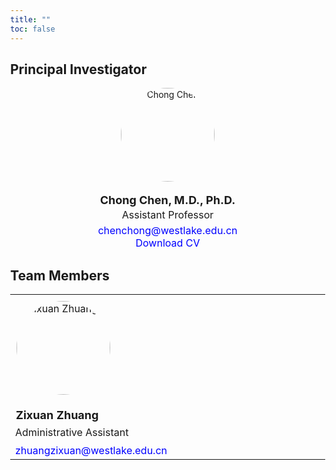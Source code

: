 ```yaml
---
title: ""
toc: false
---
```


```{=html}
<style>
  footer {
    position: fixed;
    bottom: -50px;
    left: 0;
    width: 100%; /* Ensure the footer spans the entire page */
    background-color: black;
    text-align: left;
    padding: 10px 0;
    color: white;
    font-size: 14px;
    border-top: 1px solid rgba(0, 0, 0, 0.1);
    transition: transform 0.5s ease-in-out;
  }

  body {
    margin: 0; /* Remove any default margin that might interfere */
  }

  footer.show {
    transform: translateY(-50px); /* Bring footer into view */
  }
</style>
```

```{=html}
<script>
  document.addEventListener("scroll", function () {
    const footer = document.querySelector("footer");
    const scrollHeight = document.documentElement.scrollHeight;
    const scrollPosition = window.innerHeight + window.scrollY;

    // Check if the user has scrolled to the bottom
    if (scrollPosition >= scrollHeight) {
      footer.classList.add("show");
    } else {
      footer.classList.remove("show");
    }
  });
</script>
```

<footer>Chen Lab \| Westlake © 2025 Hangzhou, Zhejiang Province, China</footer>

## Principal Investigator

::: {style="text-align: center;"}
<img src="images/chong_chen.jpg" alt="Chong Chen" width="150" style="border-radius: 50%; margin-bottom: 5px;"/>

<h3 style="margin: 0; font-size: 18px;">
    Chong Chen, M.D., Ph.D.
</h3>

<p style="margin: 3px 0 0 0; font-size: 16px; font-weight: normal;">
    Assistant Professor
</p>

<p style="margin: 5px 0 0 0; font-size: 16px;">
    <a href="mailto:chenchong@westlake.edu.cn" style="text-decoration: none; color: blue;">
        chenchong@westlake.edu.cn
    </a>
</p>

<p style="margin: 0 0 0 0; font-size: 16px;">
    <a href="files/CV_Chen_updated_01152025.pdf" style="text-decoration: none; color: blue;" download>
        Download CV
    </a>
</p>
:::

<!-- Add new members' info below -->

## Team Members

::: {style="text-align: center;"}
<table style="border-collapse: collapse; width: 100%; border: none;">
    <tr style="border: none;">
        <td style="border: none; padding: 10px;">
            <img src="images/zixuan.jpg" alt="Zixuan Zhuang" width="150" style="border-radius: 50%; margin-bottom: 10px;"/>
        </td>
        <td style="border: none; padding: 10px; width: 150px;"></td>
        <td style="border: none; padding: 10px; width: 150px;"></td>
    </tr>
    <tr style="border: none;">
        <td style="border: none; font-size: 18px; font-weight: bold;">Zixuan Zhuang</td>
        <td style="border: none;"></td>
        <td style="border: none;"></td>
    </tr>
    <tr style="border: none;">
        <td style="border: none; font-size: 16px; font-weight: normal;">Administrative Assistant</td>
        <td style="border: none;"></td>
        <td style="border: none;"></td>
    </tr>
    <tr style="border: none;">
        <td style="border: none; padding-top: 5px;">
            <a href="mailto:zhuangzixuan@westlake.edu.cn" style="text-decoration: none; color: blue; font-size: 16px;">
                zhuangzixuan@westlake.edu.cn
            </a>
        </td>
        <td style="border: none;"></td>
        <td style="border: none;"></td>
    </tr>
</table>
:::



<!--
## PhD Students

## Visiting students
-->

